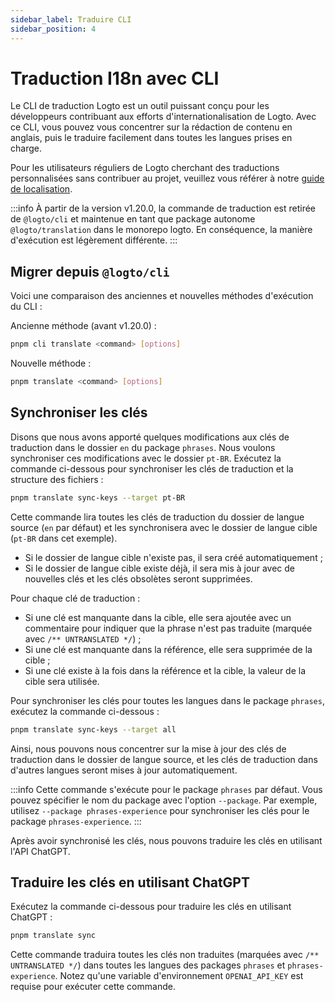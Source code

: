 ```yaml
---
sidebar_label: Traduire CLI
sidebar_position: 4
---
```


# Traduction I18n avec CLI

Le CLI de traduction Logto est un outil puissant conçu pour les développeurs contribuant aux efforts d'internationalisation de Logto. Avec ce CLI, vous pouvez vous concentrer sur la rédaction de contenu en anglais, puis le traduire facilement dans toutes les langues prises en charge.

Pour les utilisateurs réguliers de Logto cherchant des traductions personnalisées sans contribuer au projet, veuillez vous référer à notre [guide de localisation](/customization/localized-languages/).

:::info
À partir de la version v1.20.0, la commande de traduction est retirée de `@logto/cli` et maintenue en tant que package autonome `@logto/translation` dans le monorepo logto. En conséquence, la manière d'exécution est légèrement différente.
:::

## Migrer depuis `@logto/cli`

Voici une comparaison des anciennes et nouvelles méthodes d'exécution du CLI :

Ancienne méthode (avant v1.20.0) :

```bash
pnpm cli translate <command> [options]
```

Nouvelle méthode :

```bash
pnpm translate <command> [options]
```

## Synchroniser les clés

Disons que nous avons apporté quelques modifications aux clés de traduction dans le dossier `en` du package `phrases`. Nous voulons synchroniser ces modifications avec le dossier `pt-BR`. Exécutez la commande ci-dessous pour synchroniser les clés de traduction et la structure des fichiers :

```bash
pnpm translate sync-keys --target pt-BR
```

Cette commande lira toutes les clés de traduction du dossier de langue source (`en` par défaut) et les synchronisera avec le dossier de langue cible (`pt-BR` dans cet exemple).

- Si le dossier de langue cible n'existe pas, il sera créé automatiquement ;
- Si le dossier de langue cible existe déjà, il sera mis à jour avec de nouvelles clés et les clés obsolètes seront supprimées.

Pour chaque clé de traduction :

- Si une clé est manquante dans la cible, elle sera ajoutée avec un commentaire pour indiquer que la phrase n'est pas traduite (marquée avec `/** UNTRANSLATED */`) ;
- Si une clé est manquante dans la référence, elle sera supprimée de la cible ;
- Si une clé existe à la fois dans la référence et la cible, la valeur de la cible sera utilisée.

Pour synchroniser les clés pour toutes les langues dans le package `phrases`, exécutez la commande ci-dessous :

```bash
pnpm translate sync-keys --target all
```

Ainsi, nous pouvons nous concentrer sur la mise à jour des clés de traduction dans le dossier de langue source, et les clés de traduction dans d'autres langues seront mises à jour automatiquement.

:::info
Cette commande s'exécute pour le package `phrases` par défaut. Vous pouvez spécifier le nom du package avec l'option `--package`. Par exemple, utilisez `--package phrases-experience` pour synchroniser les clés pour le package `phrases-experience`.
:::

Après avoir synchronisé les clés, nous pouvons traduire les clés en utilisant l'API ChatGPT.

## Traduire les clés en utilisant ChatGPT

Exécutez la commande ci-dessous pour traduire les clés en utilisant ChatGPT :

```bash
pnpm translate sync
```

Cette commande traduira toutes les clés non traduites (marquées avec `/** UNTRANSLATED */`) dans toutes les langues des packages `phrases` et `phrases-experience`. Notez qu'une variable d'environnement `OPENAI_API_KEY` est requise pour exécuter cette commande.
